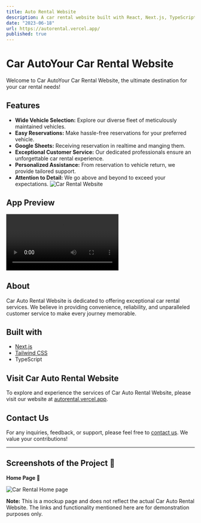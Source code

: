 ```yaml
---
title: Auto Rental Website
description: A car rental website built with React, Next.js, TypeScript, and Tailwind CSS. Discover a wide range of vehicles, make reservations, recieve the reservation in your Google sheets doc and experience exceptional customer service.
date: "2023-06-18"
url: https://autorental.vercel.app/
published: true
---
```


# Car AutoYour Car Rental Website

Welcome to Car AutoYour Car Rental Website, the ultimate destination for your car rental needs!

## Features

- **Wide Vehicle Selection:** Explore our diverse fleet of meticulously maintained vehicles.
- **Easy Reservations:** Make hassle-free reservations for your preferred vehicle.
- **Google Sheets:** Receiving reservation in realtime and manging them.
- **Exceptional Customer Service:** Our dedicated professionals ensure an unforgettable car rental experience.
- **Personalized Assistance:** From reservation to vehicle return, we provide tailored support.
- **Attention to Detail:** We go above and beyond to exceed your expectations.
  ![ Car Rental Website](/car-rental-website.jpg)

## App Preview

![ Car Rental Presentation](https://raw.githubusercontent.com/Dev-Dz27/portfolio/main/public/autorental.mp4)

## About

Car Auto Rental Website is dedicated to offering exceptional car rental services. We believe in providing convenience, reliability, and unparalleled customer service to make every journey memorable.

## Built with

- [Next.js](https://nextjs.org)
- [Tailwind CSS](https://tailwindcss.com)
- TypeScript

## Visit Car Auto Rental Website

To explore and experience the services of Car Auto Rental Website, please visit our website at [autorental.vercel.app](https://autorental.vercel.app/).

## Contact Us

For any inquiries, feedback, or support, please feel free to [contact us](mailto:th.dev.design@gmail.com). We value your contributions!

---

## Screenshots of the Project 📸

**Home Page 🏡**

![ Car Rental Home page](https://raw.githubusercontent.com/Dev-Dz27/portfolio/main/public/Webcapture_21-6-2023_214150_autorental.vercel.app.jpeg)

**Note:** This is a mockup page and does not reflect the actual Car Auto Rental Website. The links and functionality mentioned here are for demonstration purposes only.
